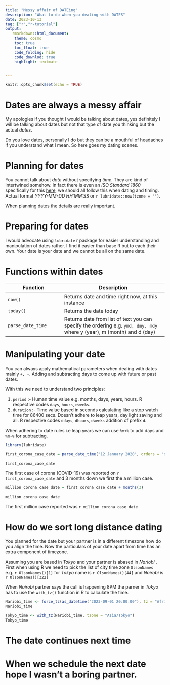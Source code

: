 ```yaml
---
title: "Messy affair of DATEing"
description: "What to do when you dealing with DATES"
date: 2023-10-13
tag: ["r","r-tutorial"]
output: 
   rmarkdown::html_document:
    theme: cosmo
    toc: true
    toc_float: true
    code_folding: hide
    code_downlod: true
    highlight: textmate


---
```


```r
knitr::opts_chunk$set(echo = TRUE)
```

# Dates are always a messy affair

My apologies if you thought I would be talking about dates, yes definitely I will be talking about dates but not that type of date you thinking but the actual *dates*.

Do you love dates, personally I do but they can be a mouthful of headaches if you understand what I mean. So here goes my dating scenes.

# Planning for dates

You cannot talk about *date* without specifying *time*. They are kind of intertwined somehow. In fact there is even an *ISO Standard 1860* specifically for this [here](https://www.iso.org/iso-8601-date-and-time-format.html), we should all follow this when dating and timing. Actual format *YYYY-MM-DD HH:MM:SS* or `r lubridate::now(tzone = "")`. 

When planning dates the details are really important.

# Preparing for dates

I would advocate using `lubridate` r package for easier understanding and manipulation of dates rather. I find it easier than base R but to each their own. Your date is your date and we cannot be all on the same date.

# Functions within dates


Function | Description 
-----| --------- 
`now()` | Returns date and time right now, at this instance
`today()` | Returns the date today
`parse_date_time` | Returns date from list of text you can specify the ordering e.g. `ymd, dmy, mdy` where y (year), m (month) and d (day) 


# Manipulating your date

You can always apply mathematical parameters when dealing with dates mainly `+, -`. Adding and subtracting days to come up with future or past dates.

With this we need to understand two principles:

1. `period` :- Human time value e.g. months, days, years, hours. R respective codes `days`, `hours`, `dweeks`.
1. `duration` :- Time value based in seconds calculating like a stop watch time for 86400 secs. Doesn't adhere to leap years, day light saving and all. R respective codes `ddays`, `dhours`, `dweeks` addition of prefix `d`.



When adhering to date rules i.e leap years we can use `%m+%` to add days and `%m-%` for subtracting.

```r

library(lubridate)

first_corona_case_date = parse_date_time("12 January 2020", orders = "dmy" ,tz = "")

first_corona_case_date


```
The first case of corona (COVID-19) was reported on `r first_corona_case_date` and 3 months down we first the a million case.

```r

million_corona_case_date = first_corona_case_date + months(3)

million_corona_case_date


```


The first million case reported was `r million_corona_case_date`


# How do we sort long distance dating

You planned for the date but your partner is in a different timezone how do you align the time. Now the particulars of your date apart from time has an extra component of timezone.

Assuming you are based in _Tokyo_ and your partner is abased in _Nariobi_ . First when using R we need to pick the list of city time zone `OlsonNames` e.g. `r OlsonNames()[1]`  for _Tokyo_ name is `r OlsonNames()[44]` and _Nairobi_ is `r OlsonNames()[322]`


When _Nairobi_ partner says the call is happening 8PM the parner in _Tokyo_ has to use the `with_tz()` function in R to calculate the time.

```r

Nariobi_time <- force_tz(as_datetime("2023-09-01 20:00:00"), tz = "Africa/Nairobi")
Nariobi_time

```

```r

Tokyo_time <- with_tz(Nariobi_time, tzone = "Asia/Tokyo")
Tokyo_time

```


# The date continues next time 
# When we schedule the next date hope I wasn't a boring partner.